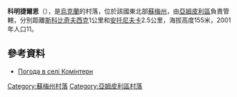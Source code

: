 {{coord|52|0|32|N|33|37|57|E|scale:100000|display=title}}

'''科明捷爾恩'''（{{lang-uk|Лісне}}），是[[烏克蘭|烏克蘭]]的村落，位於該國東北部[[蘇梅州|蘇梅州]]，由[[亞姆皮利區|亞姆皮利區]]負責管轄，分別距離[[斯科比奇夫西克|斯科比奇夫西克]]1公里和[[安托尼夫卡_(亞姆皮利區)|安托尼夫卡]]2.5公里，海拔高度155米，2001年人口11。

==參考資料==
* [http://weather.in.ua/ua/symskaja/11248 Погода в селі Комінтерн]

{{DEFAULTSORT:Комінтерн}}

[[Category:蘇梅州村落|Category:蘇梅州村落]]
[[Category:亞姆皮利區村落|Category:亞姆皮利區村落]]


{{Sumy-geo-stub}}